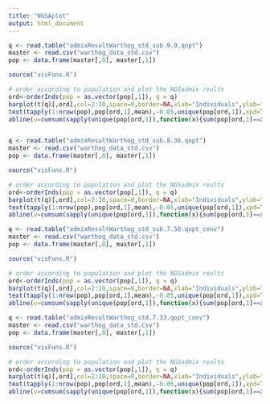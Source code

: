 ---
title: "NGSAplot"
output: html_document
---

```{r}
q <- read.table("admixResultWarthog_std_sub.9.9.qopt")
master <- read.csv("warthog_data_std.csv")
pop <- data.frame(master[,8], master[,1])

source("visFuns.R")

# order according to population and plot the NGSadmix reults
ord<-orderInds(pop = as.vector(pop[,1]), q = q)
barplot(t(q)[,ord],col=2:10,space=0,border=NA,xlab="Individuals",ylab="Demo2 Admixture proportions for K=3")
text(tapply(1:nrow(pop),pop[ord,1],mean),-0.05,unique(pop[ord,1]),xpd=T)
abline(v=cumsum(sapply(unique(pop[ord,1]),function(x){sum(pop[ord,1]==x)})),col=1,lwd=1.2)



```

```{r}
q <- read.table("admixResultWarthog_std_sub.8.36.qopt")
master <- read.csv("warthog_data_std.csv")
pop <- data.frame(master[,8], master[,1])

source("visFuns.R")

# order according to population and plot the NGSadmix reults
ord<-orderInds(pop = as.vector(pop[,1]), q = q)
barplot(t(q)[,ord],col=2:10,space=0,border=NA,xlab="Individuals",ylab="Demo2 Admixture proportions for K=3")
text(tapply(1:nrow(pop),pop[ord,1],mean),-0.05,unique(pop[ord,1]),xpd=T)
abline(v=cumsum(sapply(unique(pop[ord,1]),function(x){sum(pop[ord,1]==x)})),col=1,lwd=1.2)


```
```{r}
q <- read.table("admixResultWarthog_std_sub.7.50.qopt_conv")
master <- read.csv("warthog_data_std.csv")
pop <- data.frame(master[,8], master[,1])

source("visFuns.R")

# order according to population and plot the NGSadmix reults
ord<-orderInds(pop = as.vector(pop[,1]), q = q)
barplot(t(q)[,ord],col=2:10,space=0,border=NA,xlab="Individuals",ylab="Demo2 Admixture proportions for K=3")
text(tapply(1:nrow(pop),pop[ord,1],mean),-0.05,unique(pop[ord,1]),xpd=T)
abline(v=cumsum(sapply(unique(pop[ord,1]),function(x){sum(pop[ord,1]==x)})),col=1,lwd=1.2)


```

```{r}
q <- read.table("admixResultWarthog_std.7.33.qopt_conv")
master <- read.csv("warthog_data_std.csv")
pop <- data.frame(master[,8], master[,1])

source("visFuns.R")

# order according to population and plot the NGSadmix reults
ord<-orderInds(pop = as.vector(pop[,1]), q = q)
barplot(t(q)[,ord],col=2:10,space=0,border=NA,xlab="Individuals",ylab="Demo2 Admixture proportions for K=3")
text(tapply(1:nrow(pop),pop[ord,1],mean),-0.05,unique(pop[ord,1]),xpd=T)
abline(v=cumsum(sapply(unique(pop[ord,1]),function(x){sum(pop[ord,1]==x)})),col=1,lwd=1.2)


```

